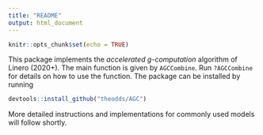 ```yaml
---
title: "README"
output: html_document
---
```


```r
knitr::opts_chunk$set(echo = TRUE)
```

This package implements the _accelerated $g$-computation_ algorithm of Linero (2020+). The main function is given by `AGCCombine`. Run `?AGCCombine` for details on how to use the function. The package can be installed by running
```r
devtools::install_github("theodds/AGC")
```
More detailed instructions and implementations for commonly used models will follow shortly.
